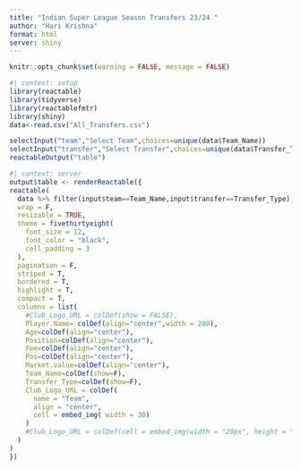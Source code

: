 ```yaml
---
title: "Indian Super League Season Transfers 23/24 "
author: "Hari Krishna"
format: html
server: shiny
---
```


```r
knitr::opts_chunk$set(warning = FALSE, message = FALSE) 
```


```r
#| context: setup
library(reactable)
library(tidyverse)
library(reactablefmtr)
library(shiny)
data<-read.csv("All_Transfers.csv")

```



```r
selectInput("team","Select Team",choices=unique(data$Team_Name))
selectInput("transfer","Select Transfer",choices=unique(data$Transfer_Type))
reactableOutput("table")
```

```r
#| context: server
output$table <- renderReactable({
reactable(
  data %>% filter(input$team==Team_Name,input$transfer==Transfer_Type),
  wrap = F,
  resizable = TRUE,
  theme = fivethirtyeight(
    font_size = 12,
    font_color = "black",
    cell_padding = 3
  ),
  pagination = F,
  striped = T,
  bordered = T,
  highlight = T,
  compact = T,
  columns = list(
    #Club_Logo_URL = colDef(show = FALSE),
    Player.Name= colDef(align="center",width = 200),
    Age=colDef(align="center"),
    Position=colDef(align="center"),
    Fee=colDef(align="center"),
    Pos=colDef(align="center"),
    Market.value=colDef(align="center"),
    Team_Name=colDef(show=F),
    Transfer_Type=colDef(show=F),
    Club_Logo_URL = colDef(
      name = "Team",
      align = "center",
      cell = embed_img( width = 30)
    )
    #Club_Logo_URL = colDef(cell = embed_img(width = "20px", height = "30px"))
  )
)
})
```
